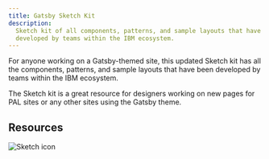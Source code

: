 ```yaml
---
title: Gatsby Sketch Kit
description:
  Sketch kit of all components, patterns, and sample layouts that have been
  developed by teams within the IBM ecosystem.
---
```


<PageDescription>

For anyone working on a Gatsby-themed site, this updated Sketch kit has all the
components, patterns, and sample layouts that have been developed by teams
within the IBM ecosystem.

The Sketch kit is a great resource for designers working on new pages for PAL
sites or any other sites using the Gatsby theme.

</PageDescription>

## Resources

<Row className="resource-card-group">
  <Column colMd={4} colLg={4} noGutterSm>
    <ResourceCard
      subTitle="Gatsby theme Sketch kit"
     href="sketch://add-library/cloud/304313c1-29a8-4946-a6f0-51dbec953bc2"
      actionIcon="download"
      >

![Sketch icon](/images/sketch-icon.png)

  </ResourceCard>
</Column>
</Row>
